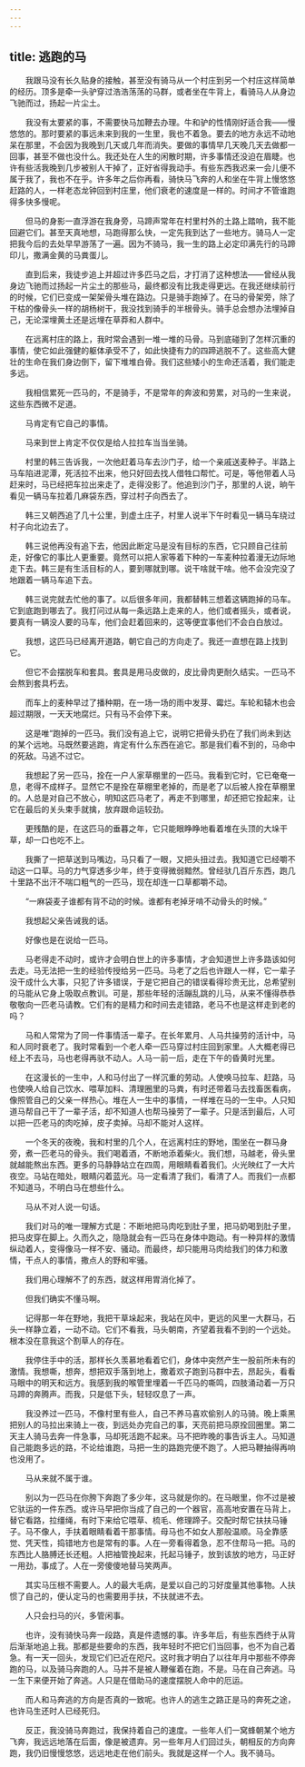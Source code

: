```yaml
---
---
---
```

title: 逃跑的马
---




　　我跟马没有长久贴身的接触，甚至没有骑马从一个村庄到另一个村庄这样简单的经历。顶多是牵一头驴穿过浩浩荡荡的马群，或者坐在牛背上，看骑马人从身边飞驰而过，扬起一片尘土。

　　我没有太要紧的事，不需要快马加鞭去办理。牛和驴的性情刚好适合我——慢悠悠的。那时要紧的事远未来到我的一生里，我也不着急。要去的地方永远不动地呆在那里，不会因为我晚到几天或几年而消失。要做的事情早几天晚几天去做都一回事，甚至不做也没什么。我还处在人生的闲散时期，许多事情还没迫在眉睫。也许有些活我晚到几步被别人干掉了，正好省得我动手。有些东西我迟来一会儿便不属于我了，我也不在乎。许多年之后你再看，骑快马飞奔的人和坐在牛背上慢悠悠赶路的人，一样老态龙钟回到村庄里，他们衰老的速度是一样的。时间才不管谁跑得多快多慢呢。

　　但马的身影一直浮游在我身旁，马蹄声常年在村里村外的土路上踏响，我不能回避它们。甚至天真地想，马跑得那么快，一定先我到达了一些地方。骑马人一定把我今后的去处早早游荡了一遍。因为不骑马，我一生的路上必定印满先行的马蹄印儿，撒满金黄的马粪蛋儿。

　　直到后来，我徒步追上并超过许多匹马之后，才打消了这种想法——曾经从我身边飞驰而过扬起一片尘土的那些马，最终都没有比我走得更远。在我还继续前行的时候，它们已变成一架架骨头堆在路边。只是骑手跑掉了。在马的骨架旁，除了干枯的像骨头一样的胡杨树干，我没找到骑手的半根骨头。骑手总会想办法埋掉自己，无论深埋黄土还是远埋在草莽和人群中。

　　在远离村庄的路上，我时常会遇到一堆一堆的马骨。马到底碰到了怎样沉重的事情，使它如此强健的躯体承受不了，如此快捷有力的四蹄逃脱不了。这些高大健壮的生命在我们身边倒下，留下堆堆白骨。我们这些矮小的生命还活着，我们能走多远。

　　我相信累死一匹马的，不是骑手，不是常年的奔波和劳累，对马的一生来说，这些东西微不足道。

　　马肯定有它自己的事情。

　　马来到世上肯定不仅仅是给人拉拉车当当坐骑。

　　村里的韩三告诉我，一次他赶着马车去沙门子，给一个亲戚送麦种子。半路上马车陷进泥潭，死活拉不出来，他只好回去找人借牲口帮忙。可是，等他带着人马赶来时，马已经把车拉出来走了，走得没影了。他追到沙门子，那里的人说，晌午看见一辆马车拉着几麻袋东西，穿过村子向西去了。

　　韩三又朝西追了几十公里，到虚土庄子，村里人说半下午时看见一辆马车绕过村子向北边去了。

　　韩三说他再没有追下去，他因此断定马是没有目标的东西，它只顾自己往前走，好像它的事比人更重要。竟然可以把人家等着下种的一车麦种拉着漫无边际地走下去。韩三是有生活目标的人，要到哪就到哪。说干啥就干啥。他不会没完没了地跟着一辆马车追下去。

　　韩三说完就去忙他的事了。以后很多年间，我都替韩三想着这辆跑掉的马车。它到底跑到哪去了。我打问过从每一条远路上走来的人，他们或者摇头，或者说，要真有一辆没人要的马车，他们会赶着回来的，这等便宜事他们不会白白放过。

　　我想，这匹马已经离开道路，朝它自己的方向走了。我还一直想在路上找到它。

　　但它不会摆脱车和套具。套具是用马皮做的，皮比骨肉更耐久结实。一匹马不会熬到套具朽去。

　　而车上的麦种早过了播种期，在一场一场的雨中发芽、霉烂。车轮和辕木也会超过期限，一天天地腐烂。只有马不会停下来。

　　这是唯“跑掉的一匹马。我们没有追上它，说明它把骨头扔在了我们尚未到达的某个远地。马既然要逃跑，肯定有什么东西在追它。那是我们看不到的，马命中的死敌。马逃不过它。

　　我想起了另一匹马，拴在一户人家草棚里的一匹马。我看到它时，它已奄奄一息，老得不成样子。显然它不是拴在草棚里老掉的，而是老了以后被人拴在草棚里的。人总是对自己不放心，明知这匹马老了，再走不到哪里，却还把它拴起来，让它在最后的关头束手就擒，放弃跟命运较劲。

　　更残酷的是，在这匹马的垂暮之年，它只能眼睁睁地看着堆在头顶的大垛干草，却一口也吃不上。

　　我撕了一把草送到马嘴边，马只看了一眼，又把头扭过去。我知道它已经嚼不动这一口草。马的力气穿透多少年，终于变得微弱黯然。曾经驮几百斤东西，跑几十里路不出汗不喘口粗气的一匹马，现在却连一口草都嚼不动。

　　“一麻袋麦子谁都有背不动的时候。谁都有老掉牙啃不动骨头的时候。”

　　我想起父亲告诫我的话。

　　好像也是在说给一匹马。

　　马老得走不动时，或许才会明白世上的许多事情，才会知道世上许多路该如何去走。马无法把一生的经验传授给另一匹马。马老了之后也许跟人一样，它一辈子没干成什么大事，只犯了许多错误，于是它把自己的错误看得珍贵无比，总希望别的马能从它身上吸取点教训。可是，那些年轻的活蹦乱跳的儿马，从来不懂得恭恭敬敬向一匹老马请教。它们有的是精力和时间去走错路，老马不也是这样走到老的吗？

　　马和人常常为了同一件事情活一辈子。在长年累月、人马共操劳的活计中，马和人同时衰老了。我时常看到一个老人牵一匹马穿过村庄回到家里。人大概老得已经上不去马，马也老得再驮不动人。人马一前一后，走在下午的昏黄时光里。

　　在这漫长的一生中，人和马付出了一样沉重的劳动。人使唤马拉车、赶路，马也使唤人给自己饮水、喂草加料、清理圈里的马粪，有时还带着马去找畜医看病，像照管自己的父亲一样热心。堆在人一生中的事情，一样堆在马的一生中。人只知道马帮自己干了一辈子活，却不知道人也帮马操劳了一辈子。只是活到最后，人可以把一匹老马的肉吃掉，皮子卖掉。马却不能对人这样。

　　一个冬天的夜晚，我和村里的几个人，在远离村庄的野地，围坐在一群马身旁，煮一匹老马的骨头。我们喝着酒，不断地添着柴火。我们想，马越老，骨头里就越能熬出东西。更多的马静静站立在四周，用眼睛看着我们。火光映红了一大片夜空。马站在暗处，眼睛闪着蓝光。马一定看清了我们，看清了人。而我们一点都不知道马，不明白马在想些什么。

　　马从不对人说一句话。

　　我们对马的唯一理解方式是：不断地把马肉吃到肚子里，把马奶喝到肚子里，把马皮穿在脚上。久而久之，隐隐就会有一匹马在身体中跑动。有一种异样的激情纵动着人，变得像马一样不安、骚动。而最终，却只能用马肉给我们的体力和激情，干点人的事情，撒点人的野和牢骚。

　　我们用心理解不了的东西，就这样用胃消化掉了。

　　但我们确实不懂马啊。

　　记得那一年在野地，我把干草垛起来，我站在风中，更远的风里一大群马，石头一样静立着，一动不动。它们不看我，马头朝南，齐望着我看不到的一个远处。根本没在意我这个割草人的存在。

　　我停住手中的活，那样长久羡慕地看着它们，身体中突然产生一股前所未有的激情。我想嘶，想奔，想把双手落到地上，撒着欢子跑到马群中去，昂起头，看看马眼中的明天和远方。我感到我的喉管里埋着一千匹马的嘶鸣，四肢涌动着一万只马蹄的奔腾声。而我，只是低下头，轻轻叹息了一声。

　　我没养过一匹马，不像村里有些人，自己不养马喜欢偷别人的马骑。晚上乘黑把别人的马拉出来骑上一夜，到远处办完自己的事，天亮前把马原拴回圈里。第二天主人骑马去奔一件急事，马却死活跑不起来。马不把昨晚的事告诉主人。马知道自己能跑多远的路，不论给谁跑，马把一生的路跑完便不跑了。人把马鞭抽得再响也没用了。

　　马从来就不属于谁。

　　别以为一匹马在你胯下奔跑了多少年，这马就是你的。在马眼里，你不过是被它驮运的一件东西。或许马早把你当成了自己的一个器官，高高地安置在马背上，替它看路，拉缰绳，有时下来给它喂草、梳毛、修理蹄子。交配时帮它扶扶马锤子。马不像人，手扶着眼睛看着干那事情。母马也不如女人那般温顺。马全靠感觉、凭天性，捣错地方也是常有的事。人在一旁看得着急，忍不住帮马一把。马的东西比人胳膊还长还粗。人把袖管挽起来，托起马锤子，放到该放的地方，马正好一用劲，事成了。人在一旁傻傻地替马笑两声。

　　其实马压根不需要人。人的最大毛病，是爱以自己的习好度量其他事物。人扶惯了自己的，便认定马的也需要用手扶，不扶就进不去。

　　人只会扫马的兴，多管闲事。

　　也许，没有骑快马奔一段路，真是件遗憾的事。许多年后，有些东西终于从背后渐渐地追上我。那都是些要命的东西，我年轻时不把它们当回事，也不为自己着急。有一天一回头，发现它们已近在咫尺。这时我才明白了以往年月中那些不停奔跑的马，以及骑马奔跑的人。马并不是被人鞭催着在跑，不是。马在自己奔逃。马一生下来便开始了奔逃。人只是在借助马的速度摆脱人命中的厄运。

　　而人和马奔逃的方向是否真的一致呢。也许人的逃生之路正是马的奔死之途，也许马生还时人已经死归。

　　反正，我没骑马奔跑过，我保持着自己的速度。一些年人们一窝蜂朝某个地方飞奔，我远远地落在后面，像是被遗弃。另一些年月人们回过头，朝相反的方向奔跑，我仍旧慢慢悠悠，远远地走在他们前头。我就是这样一个人。我不骑马。